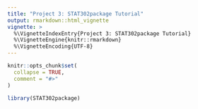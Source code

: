 ```yaml
---
title: "Project 3: STAT302package Tutorial"
output: rmarkdown::html_vignette
vignette: >
  %\VignetteIndexEntry{Project 3: STAT302package Tutorial}
  %\VignetteEngine{knitr::rmarkdown}
  %\VignetteEncoding{UTF-8}
---
```


```r
knitr::opts_chunk$set(
  collapse = TRUE,
  comment = "#>"
)
```

```r
library(STAT302package)
```
